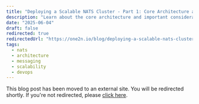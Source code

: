 ```yaml
---
title: "Deploying a Scalable NATS Cluster - Part 1: Core Architecture and Considerations"
description: "Learn about the core architecture and important considerations when deploying a scalable NATS cluster."
date: "2025-06-04"
draft: false
redirected: true
redirectedUrl: "https://one2n.io/blog/deploying-a-scalable-nats-cluster-part-1-core-architecture-and-considerations"
tags:
  - nats
  - architecture
  - messaging
  - scalability
  - devops
---
```


This blog post has been moved to an external site. You will be redirected shortly. If you're not redirected, please [click here](${redirectedUrl}).
